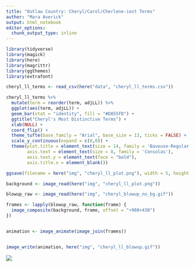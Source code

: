 ```yaml
---
title: "Outlaw Country: Cheryl/Carol/Cherlene-iest Terms"
author: "Mara Averick"
output: html_notebook
editor_options: 
  chunk_output_type: inline
---
```


```r
library(tidyverse)
library(magick)
library(here)
library(magrittr)
library(ggthemes)
library(extrafont)
```

```r
cheryl_ll_terms <- read_csv(here("data", "cheryl_ll_terms.csv"))
```

```r
cheryl_ll_terms %>%
  mutate(term = reorder(term, adjLL)) %>%
  ggplot(aes(term, adjLL)) +
  geom_bar(stat = "identity", fill = "#D855FD") +
  ggtitle("Cheryl's Most Distinctive Terms") +
  xlab(NULL) +
  coord_flip() +
  theme_tufte(base_family = "Arial", base_size = 13, ticks = FALSE) +
  scale_y_continuous(expand = c(0,0)) +
  theme(plot.title = element_text(size = 14, family = 'Baveuse-Regular'),
        axis.text = element_text(size = 8, family = 'Consolas'),
        axis.text.y = element_text(face = "bold"),
        axis.title.x = element_blank())

ggsave(filename = here("img", "cheryl_ll_plot.png"), width = 5, height = 4, dpi = 300)
```

```r
background <- image_read(here("img", "cheryl_ll_plot.png"))

blowup_raw <- image_read(here("img", "cheryl_blowup_no_bg.gif"))

frames <- lapply(blowup_raw, function(frame) {
  image_composite(background, frame, offset = "+980+430")
})


animation <- image_animate(image_join(frames))


image_write(animation, here("img", "cheryl_ll_blowup.gif"))
```

![](https://i.imgur.com/iqgdsCf.gif)

